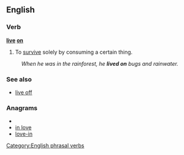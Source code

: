 ==English==

===Verb===
'''[[live]] [[on]]'''

# {{idiom}} To [[survive]] solely by consuming a certain thing.
:''When he was in the rainforest, he '''lived on''' bugs and rainwater.''

===See also===
*[[live off]]

===Anagrams===
* {{alphagram|eilnov}}
* [[in love#English|in love]]
* [[love-in#English|love-in]]

[[Category:English phrasal verbs]]